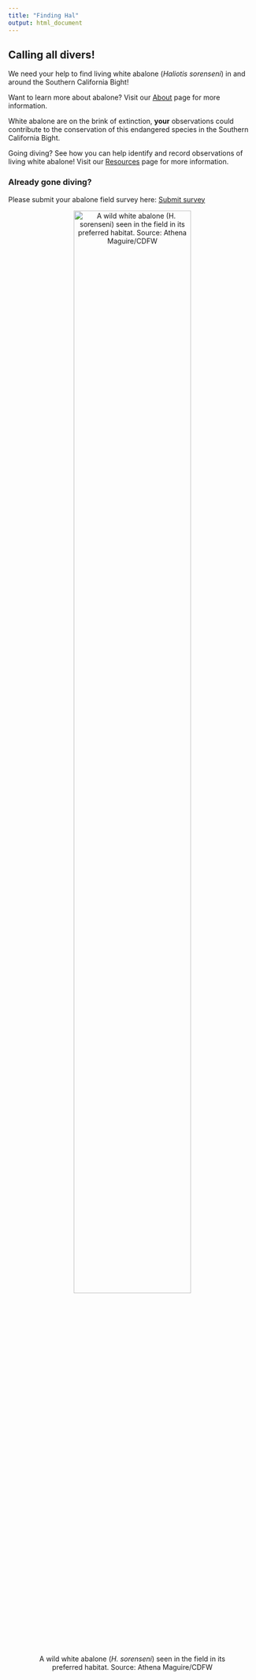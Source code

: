 ```yaml
---
title: "Finding Hal"
output: html_document
---
```


## Calling all divers! 
We need your help to find living
white abalone (*Haliotis sorenseni*) in and around the Southern California Bight! 

Want to learn more about abalone? Visit our [About](about.html) page for more information.

White abalone are on the brink of extinction, **your** observations could contribute to the conservation of this endangered species in the Southern California Bight.

Going diving? See how you can help identify and record observations of living white abalone! Visit our [Resources](resources.html) page for more information.

### Already gone diving? {#submit}

Please submit your abalone field survey here: <a class="btn btn-primary fa fa-paper-plane"  href="https://forms.gle/7ES7mD9mbVvvCtKX9" target="_blank"> Submit survey</a>


<center>

![A wild white abalone (*H. sorenseni*) seen in the field in its preferred habitat. Source: Athena Maguire/CDFW](./images/wild_white.jpg){width=75%}

<center>
